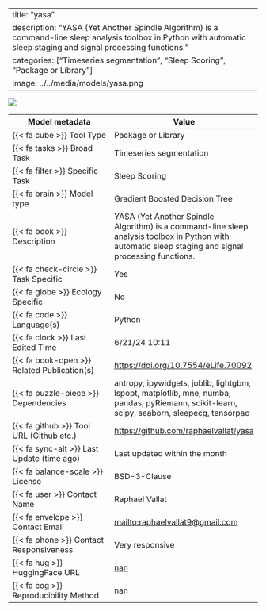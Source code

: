 
---
title: "yasa"
description: "YASA (Yet Another Spindle Algorithm) is a command-line sleep analysis toolbox in Python with automatic sleep staging and signal processing functions."
categories: ["Timeseries segmentation", "Sleep Scoring", "Package or Library"]
image: ../../media/models/yasa.png
---

![](../../media/models/yasa.png){.custom_image}

| Model metadata             | Value                               |
|----------------------------|------------------------------------|
| {{< fa cube >}} Tool Type | [Package or Library]{.tool_type .tool_type_pkglib} |
| {{< fa tasks >}} Broad Task | Timeseries segmentation |
| {{< fa filter >}} Specific Task | Sleep Scoring |
| {{< fa brain >}} Model type | Gradient Boosted Decision Tree |
| {{< fa book >}} Description | YASA (Yet Another Spindle Algorithm) is a command-line sleep analysis toolbox in Python with automatic sleep staging and signal processing functions. |
| {{< fa check-circle >}} Task Specific | Yes |
| {{< fa globe >}} Ecology Specific | No |
| {{< fa code >}} Language(s) | Python |
| {{< fa clock >}} Last Edited Time | 6/21/24 10:11 |
| {{< fa book-open >}} Related Publication(s) | [https://doi.org/10.7554/eLife.70092](https://doi.org/10.7554/eLife.70092) |
| {{< fa puzzle-piece >}} Dependencies | antropy, ipywidgets, joblib, lightgbm, lspopt, matplotlib, mne, numba, pandas, pyRiemann, scikit-learn, scipy, seaborn, sleepecg, tensorpac |
| {{< fa github >}} Tool URL (Github etc.) | [https://github.com/raphaelvallat/yasa](https://github.com/raphaelvallat/yasa) |
| {{< fa sync-alt >}} Last Update (time ago) | Last updated within the month |
| {{< fa balance-scale >}} License | BSD-3-Clause |
| {{< fa user >}} Contact Name | Raphael Vallat |
| {{< fa envelope >}} Contact Email | [mailto:raphaelvallat9@gmail.com](mailto:raphaelvallat9@gmail.com) |
| {{< fa phone >}} Contact Responsiveness | Very responsive |
| {{< fa hug >}} HuggingFace URL | [nan](nan) |
| {{< fa cog >}} Reproducibility Method | nan |
